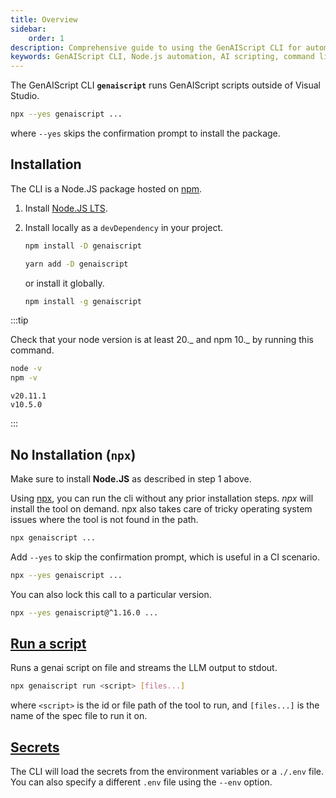 ```yaml
---
title: Overview
sidebar:
    order: 1
description: Comprehensive guide to using the GenAIScript CLI for automating tasks with AI scripts in Node.js environments.
keywords: GenAIScript CLI, Node.js automation, AI scripting, command line interface, JavaScript automation
---
```



The GenAIScript CLI **`genaiscript`** runs GenAIScript scripts
outside of Visual Studio.

```sh
npx --yes genaiscript ...
```

where `--yes` skips the confirmation prompt to install the package.

## Installation

The CLI is a Node.JS package hosted on [npm](https://www.npmjs.com/package/genaiscript).

<Steps>

<ol>

<li>

Install [Node.JS LTS](https://docs.npmjs.com/downloading-and-installing-node-js-and-npm).

</li>

<li>

Install locally as a `devDependency` in your project.

<Tabs>
  <TabItem label="npm" icon="seti:npm">

```sh
npm install -D genaiscript
```

  </TabItem>
  <TabItem label="yarn" >

```sh
yarn add -D genaiscript
```

  </TabItem>
</Tabs>

or install it globally.

```sh "-g"
npm install -g genaiscript
```

</li>

</ol>

</Steps>

:::tip

Check that your node version is at least 20._ and npm 10._ by running this command.

```sh
node -v
npm -v
```

```text
v20.11.1
v10.5.0
```

:::

## No Installation (`npx`)

Make sure to install **Node.JS** as described in step 1 above.

Using [npx](https://docs.npmjs.com/cli/v10/commands/npx),
you can run the cli without any prior installation steps.
_npx_ will install the tool on demand. npx also takes care of tricky operating
system issues where the tool is not found in the path.

```sh
npx genaiscript ...
```

Add `--yes` to skip the confirmation prompt, which is useful in a CI scenario.

```sh "--yes"
npx --yes genaiscript ...
```

You can also lock this call to a particular version.

```sh "@^1.16.0"
npx --yes genaiscript@^1.16.0 ...
```

## [Run a script](/genaiscript/reference/cli/run)

Runs a genai script on file and streams the LLM output to stdout.

```sh
npx genaiscript run <script> [files...]
```

where `<script>` is the id or file path of the tool to run, and `[files...]` is the name of the spec file to run it on.

## [Secrets](/genaiscript/reference/token)

The CLI will load the secrets from the environment variables or a `./.env` file.
You can also specify a different `.env` file using the `--env` option.
